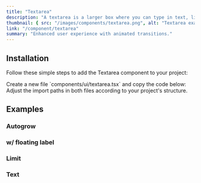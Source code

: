 ```yaml
---
title: "Textarea"
description: "A textarea is a larger box where you can type in text, like your name, email, or a longer message."
thumbnail: { src: "/images/components/textarea.png", alt: "Textarea example" }
link: "/component/textarea"
summary: "Enhanced user experience with animated transitions."
---
```


<ComponentPreview name="textarea-demo" />

## Installation

Follow these simple steps to add the Textarea component to your project:

<Steps>

<Step>
    Create a new file `components/ui/textarea.tsx` and copy the code below:
</Step>

<CollapsibleSource name="textarea" />

<Step>
    Adjust the import paths in both files according to your project's structure.
</Step>

</Steps>

## Examples

### Autogrow

<ComponentPreview name="textarea-autogrow" />

### w/ floating label

<ComponentPreview name="textarea-label" />

### Limit

<ComponentPreview name="textarea-limit" />

### Text

<ComponentPreview name="textarea-text" />
